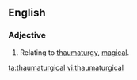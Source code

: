 ==English==

===Adjective===
{{en-adj}}

# Relating to [[thaumaturgy]], [[magical]].

[[ta:thaumaturgical]]
[[vi:thaumaturgical]]